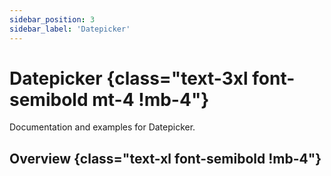 ```yaml
---
sidebar_position: 3
sidebar_label: 'Datepicker'
---
```


# Datepicker {class="text-3xl font-semibold mt-4 !mb-4"}

Documentation and examples for Datepicker.

## Overview {class="text-xl font-semibold !mb-4"}

<Overview />
